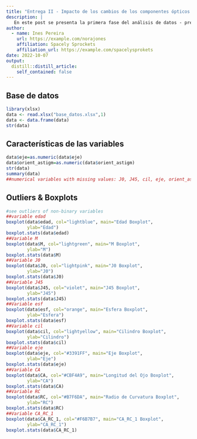 ```yaml
---
title: "Entrega II - Impacto de los cambios de los componentes ópticos oculares en la refracción de los jóvenes"
description: |
   En este post se presenta la primera fase del análisis de datos - preparación de datos - en la que se analizan las características de las variables y se procesa el tratamiento de los datos. Además, se realiza un análisis gráfico de los datos. [WIP]
author:
  - name: Ines Pereira
    url: https://example.com/norajones
    affiliation: Spacely Sprockets
    affiliation_url: https://example.com/spacelysprokets
date: 2022-10-07
output:
  distill::distill_article:
    self_contained: false
---
```


## Base de datos
```r
library(xlsx)
data <- read.xlsx("base_datos.xlsx",1)
data <- data.frame(data)
str(data)
```
## Características de las variables
```r
data$eje=as.numeric(data$eje)
data$orient_astigm=as.numeric(data$orient_astigm)
str(data)
summary(data)
##numerical variables with missing values: J0, J45, cil, eje, orient_astigm
```
## Outliers & Boxplots
```r
#see outliers of non-binary variables
##variable edad
boxplot(data$edad, col="lightblue", main="Edad Boxplot",
        ylab="Edad")
boxplot.stats(data$edad)
##Variable M
boxplot(data$M, col="lightgreen", main="M Boxplot",
        ylab="M")
boxplot.stats(data$M)
##Variable J0
boxplot(data$J0, col="lightpink", main="J0 Boxplot",
        ylab="J0")
boxplot.stats(data$J0)
##Variable J45
boxplot(data$J45, col="violet", main="J45 Boxplot",
        ylab="J45")
boxplot.stats(data$J45)
##Variable esf
boxplot(data$esf, col="orange", main="Esfera Boxplot",
        ylab="Esfera")
boxplot.stats(data$esf)
##Variable cil
boxplot(data$cil, col="lightyellow", main="Cilindro Boxplot",
        ylab="Cilindro")
boxplot.stats(data$cil)
##Variable eje
boxplot(data$eje, col="#3391FF", main="Eje Boxplot",
        ylab="Eje")
boxplot.stats(data$eje)
##Variable CA
boxplot(data$CA, col="#CBF4A9", main="Longitud del Ojo Boxplot",
        ylab="CA")
boxplot.stats(data$CA)
##Variable RC
boxplot(data$RC, col="#B7F6DA", main="Radio de Curvatura Boxplot",
        ylab="RC")
boxplot.stats(data$RC)
##Variable CA_RC_1
boxplot(data$CA_RC_1, col="#F6B7B7", main="CA_RC_1 Boxplot",
        ylab="CA_RC_1")
boxplot.stats(data$CA_RC_1)
```
